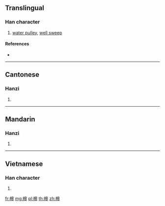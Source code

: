 ==Translingual==

===Han character===
{{Han char|rn=75|rad=木|as=10|sn=14|four=46943|canj=DHAJ,XDHAJ|ids=⿰木皋}}

# [[water pulley]], [[well sweep]]

====References====
* {{Han ref|kx=0546.251|dkj=15345|dj=0934.170|hdz=21264.130|uh=69D4|ud=27092|bh=E252|bd=57938}}

----

==Cantonese==

===Hanzi===
{{yue-hanzi|jyut=[[gou1]]|y=gou1}}

# {{defn|lang=yue|sort=木10}}

----

==Mandarin==

===Hanzi===
{{cmn-hanzi|pin=[[gāo]] ([[gao1]])|wg=kao<sup>1</sup>}}

# {{defn|lang=cmn|sort=木10}}

----

==Vietnamese==

===Han character===
{{vi-readings|rs=木10| hanviet = cau}}

# {{defn|lang=vi|sort=木10}}

[[fr:槔]]
[[mg:槔]]
[[pl:槔]]
[[th:槔]]
[[zh:槔]]
